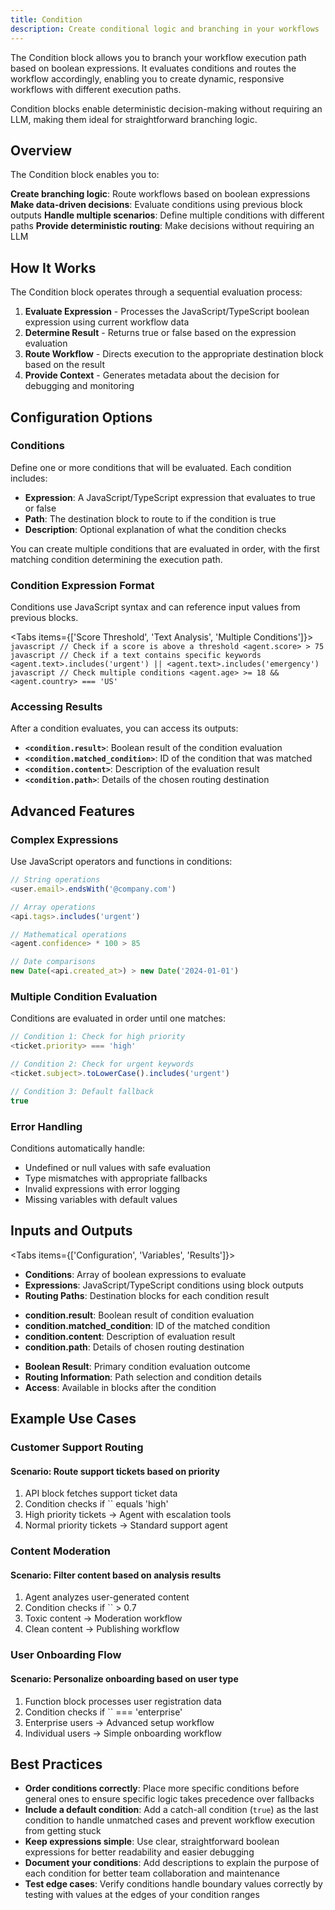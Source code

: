 ```yaml
---
title: Condition
description: Create conditional logic and branching in your workflows
---
```



The Condition block allows you to branch your workflow execution path based on boolean expressions. It evaluates conditions and routes the workflow accordingly, enabling you to create dynamic, responsive workflows with different execution paths.

<ThemeImage
  lightSrc="/static/light/condition-light.png"
  darkSrc="/static/dark/condition-dark.png"
  alt="Condition Block"
  width={350}
  height={175}
/>

<Callout>
  Condition blocks enable deterministic decision-making without requiring an LLM, making them ideal
  for straightforward branching logic.
</Callout>

## Overview

The Condition block enables you to:

<Steps>
  <Step>
    <strong>Create branching logic</strong>: Route workflows based on boolean expressions
  </Step>
  <Step>
    <strong>Make data-driven decisions</strong>: Evaluate conditions using previous block outputs
  </Step>
  <Step>
    <strong>Handle multiple scenarios</strong>: Define multiple conditions with different paths
  </Step>
  <Step>
    <strong>Provide deterministic routing</strong>: Make decisions without requiring an LLM
  </Step>
</Steps>

## How It Works

The Condition block operates through a sequential evaluation process:

1. **Evaluate Expression** - Processes the JavaScript/TypeScript boolean expression using current workflow data
2. **Determine Result** - Returns true or false based on the expression evaluation
3. **Route Workflow** - Directs execution to the appropriate destination block based on the result  
4. **Provide Context** - Generates metadata about the decision for debugging and monitoring

## Configuration Options

### Conditions

Define one or more conditions that will be evaluated. Each condition includes:

- **Expression**: A JavaScript/TypeScript expression that evaluates to true or false
- **Path**: The destination block to route to if the condition is true
- **Description**: Optional explanation of what the condition checks

You can create multiple conditions that are evaluated in order, with the first matching condition determining the execution path.

### Condition Expression Format

Conditions use JavaScript syntax and can reference input values from previous blocks.

<Tabs items={['Score Threshold', 'Text Analysis', 'Multiple Conditions']}>
  <Tab>
    ```javascript
    // Check if a score is above a threshold
    <agent.score> > 75
    ```
  </Tab>
  <Tab>
    ```javascript
    // Check if a text contains specific keywords
    <agent.text>.includes('urgent') || <agent.text>.includes('emergency')
    ```
  </Tab>
  <Tab>
    ```javascript
    // Check multiple conditions
    <agent.age> >= 18 && <agent.country> === 'US'
    ```
  </Tab>
</Tabs>


### Accessing Results

After a condition evaluates, you can access its outputs:

- **`<condition.result>`**: Boolean result of the condition evaluation
- **`<condition.matched_condition>`**: ID of the condition that was matched
- **`<condition.content>`**: Description of the evaluation result
- **`<condition.path>`**: Details of the chosen routing destination

## Advanced Features

### Complex Expressions

Use JavaScript operators and functions in conditions:

```javascript
// String operations
<user.email>.endsWith('@company.com')

// Array operations
<api.tags>.includes('urgent')

// Mathematical operations
<agent.confidence> * 100 > 85

// Date comparisons
new Date(<api.created_at>) > new Date('2024-01-01')
```

### Multiple Condition Evaluation

Conditions are evaluated in order until one matches:

```javascript
// Condition 1: Check for high priority
<ticket.priority> === 'high'

// Condition 2: Check for urgent keywords
<ticket.subject>.toLowerCase().includes('urgent')

// Condition 3: Default fallback
true
```

### Error Handling

Conditions automatically handle:
- Undefined or null values with safe evaluation
- Type mismatches with appropriate fallbacks
- Invalid expressions with error logging
- Missing variables with default values

## Inputs and Outputs

<Tabs items={['Configuration', 'Variables', 'Results']}>
  <Tab>
    <ul className="list-disc space-y-2 pl-6">
      <li>
        <strong>Conditions</strong>: Array of boolean expressions to evaluate
      </li>
      <li>
        <strong>Expressions</strong>: JavaScript/TypeScript conditions using block outputs
      </li>
      <li>
        <strong>Routing Paths</strong>: Destination blocks for each condition result
      </li>
    </ul>
  </Tab>
  <Tab>
    <ul className="list-disc space-y-2 pl-6">
      <li>
        <strong>condition.result</strong>: Boolean result of condition evaluation
      </li>
      <li>
        <strong>condition.matched_condition</strong>: ID of the matched condition
      </li>
      <li>
        <strong>condition.content</strong>: Description of evaluation result
      </li>
      <li>
        <strong>condition.path</strong>: Details of chosen routing destination
      </li>
    </ul>
  </Tab>
  <Tab>
    <ul className="list-disc space-y-2 pl-6">
      <li>
        <strong>Boolean Result</strong>: Primary condition evaluation outcome
      </li>
      <li>
        <strong>Routing Information</strong>: Path selection and condition details
      </li>
      <li>
        <strong>Access</strong>: Available in blocks after the condition
      </li>
    </ul>
  </Tab>
</Tabs>

## Example Use Cases

### Customer Support Routing

<div className="mb-4 rounded-md border p-4">
  <h4 className="font-medium">Scenario: Route support tickets based on priority</h4>
  <ol className="list-decimal pl-5 text-sm">
    <li>API block fetches support ticket data</li>
    <li>Condition checks if `<api.priority>` equals 'high'</li>
    <li>High priority tickets → Agent with escalation tools</li>
    <li>Normal priority tickets → Standard support agent</li>
  </ol>
</div>

### Content Moderation

<div className="mb-4 rounded-md border p-4">
  <h4 className="font-medium">Scenario: Filter content based on analysis results</h4>
  <ol className="list-decimal pl-5 text-sm">
    <li>Agent analyzes user-generated content</li>
    <li>Condition checks if `<agent.toxicity_score>` > 0.7</li>
    <li>Toxic content → Moderation workflow</li>
    <li>Clean content → Publishing workflow</li>
  </ol>
</div>

### User Onboarding Flow

<div className="mb-4 rounded-md border p-4">
  <h4 className="font-medium">Scenario: Personalize onboarding based on user type</h4>
  <ol className="list-decimal pl-5 text-sm">
    <li>Function block processes user registration data</li>
    <li>Condition checks if `<user.account_type>` === 'enterprise'</li>
    <li>Enterprise users → Advanced setup workflow</li>
    <li>Individual users → Simple onboarding workflow</li>
  </ol>
</div>

## Best Practices

- **Order conditions correctly**: Place more specific conditions before general ones to ensure specific logic takes precedence over fallbacks
- **Include a default condition**: Add a catch-all condition (`true`) as the last condition to handle unmatched cases and prevent workflow execution from getting stuck
- **Keep expressions simple**: Use clear, straightforward boolean expressions for better readability and easier debugging
- **Document your conditions**: Add descriptions to explain the purpose of each condition for better team collaboration and maintenance
- **Test edge cases**: Verify conditions handle boundary values correctly by testing with values at the edges of your condition ranges


